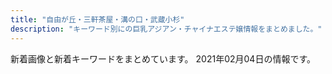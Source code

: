 ```yaml
---
title: "自由が丘・三軒茶屋・溝の口・武蔵小杉"
description: "キーワード別にの巨乳アジアン・チャイナエステ嬢情報をまとめました。"
---
```


新着画像と新着キーワードをまとめています。
2021年02月04日の情報です。

<DmmAffiliateIns />
<KeywordTable
  shops={
    [
    {
        "keywords": {
            "C": 14
        },
        "station": "\u81ea\u7531\u304c\u4e18\u99c5\u5357\u53e3",
        "img_links": [
            "http://ms-rlx.com/img/youtube.jpg",
            "http://ms-rlx.com/staff/milk/01.jpg",
            "http://ms-rlx.com/staff/ringo/01.jpg",
            "http://ms-rlx.com/img/ttl_staff.png",
            "http://ms-rlx.com/img/msgbtn.png",
            "http://ms-rlx.com/img/ttl_concept.png",
            "http://ms-rlx.com/i/files/homeimg.jpg",
            "http://ms-rlx.com/img/ttl_rec.png",
            "http://ms-rlx.com/pic/head.png",
            "http://ms-rlx.com/img/att.png",
            "http://ms-rlx.com/staff/momo/01.jpg",
            "http://ms-rlx.com/staff/sachan/01mb.jpg",
            "http://ms-rlx.com/img/access/road03.jpg",
            "http://ms-rlx.com/staff/ringo/01mb.jpg",
            "http://ms-rlx.com/staff/momo/01mb.jpg",
            "http://ms-rlx.com/img/access/road01.jpg",
            "http://ms-rlx.com/staff/ruri/01.jpg",
            "http://ms-rlx.com/img/access/road02.jpg",
            "http://ms-rlx.com/img/ttl_tnew.png",
            "http://ms-rlx.com/staff/ruri/01mb.jpg",
            "http://ms-rlx.com/staff/sachan/01.jpg",
            "http://ms-rlx.com/staff/milk/01mb.jpg",
            "http://ms-rlx.com/img/ttl_mobile.png"
        ],
        "name": "\u697d\u697d\u5c4b",
        "url": "http://ms-rlx.com/"
    },
    {
        "url": "http://www.miyuki.es-relax.info/",
        "keywords": {},
        "img_links": [
            "http://www.miyuki.es-relax.info/gals/yuki1.jpg",
            "http://www.miyuki.es-relax.info/images/yoyaku.png",
            "http://www.miyuki.es-relax.info/images/kp01.jpg",
            "http://www.miyuki.es-relax.info/gals/nana1.jpg",
            "http://www.miyuki.es-relax.info/images/info2.jpg",
            "http://www.miyuki.es-relax.info/images/sp02.jpg",
            "http://www.miyuki.es-relax.info/images/info4.jpg",
            "http://www.miyuki.es-relax.info/images/info3.jpg",
            "http://www.miyuki.es-relax.info/images/info1.jpg",
            "http://www.miyuki.es-relax.info/images/sp01.jpg",
            "http://www.miyuki.es-relax.info/gals/yuri1.jpg",
            "http://www.miyuki.es-relax.info/images/sp03.jpg"
        ],
        "station": "\u5927\u5ca1\u5c71\u99c5",
        "name": "\u30de\u30c3\u30b5\u30fc\u30b8\u306e\u66d9"
    },
    {
        "name": "Clair \uff5e\u30af\u30ec\u30fc\u30eb\uff5e",
        "img_links": [
            "http://clair.work/images/mainvisual_01_s.jpg",
            "http://clair.work/staff/kasumi1.jpg",
            "http://clair.work/staff/humi2.jpg",
            "http://clair.work/images/sw_home.png",
            "http://clair.work/images/recruit/nagare_03.jpg",
            "http://clair.work/staff/humi1.jpg",
            "http://clair.work/images/recruit/point_05.png",
            "http://clair.work/images/icon_ranking_04.png",
            "http://clair.work/images/head_therapist.jpg",
            "http://clair.work/staff/ayaka1.jpg",
            "http://clair.work/images/recruit/nagare_01.jpg",
            "http://clair.work/images/recruit/req_03.jpg",
            "http://clair.work/images/icon_ranking_02.png",
            "http://clair.work/images/recruit/point_03.png",
            "http://clair.work/images/trigger.jpg",
            "http://clair.work/images/mainvisual_01.jpg",
            "http://clair.work/images/icon_new.png",
            "http://clair.work/staff/yua1.jpg",
            "http://clair.work/images/recruit/point_08.png",
            "http://clair.work/images/recruit/point_09.png",
            "http://clair.work/images/recruit/point_07.png",
            "http://clair.work/images/recruit/point_04.png",
            "http://clair.work/images/recruit/sp_mainvisual.jpg",
            "http://clair.work/images/recruit/nagare_05.png",
            "http://clair.work/staff/mayu1.jpg",
            "http://clair.work/images/mainvisual_02_s.jpg",
            "http://clair.work/images/recruit/message_03.png",
            "http://clair.work/images/recruit/point_06.png",
            "http://clair.work/images/icon_ranking_05.png",
            "http://clair.work/images/head_interior.jpg",
            "http://clair.work/images/icon_ranking_01.png",
            "http://clair.work/images/recruit/nagare_02.jpg",
            "http://clair.work/images/recruit/nagare_07.png",
            "http://clair.work/images/icon_ranking_03.png",
            "http://clair.work/images/sw_tel.png",
            "http://clair.work/images/no_image.jpg",
            "http://clair.work/images/recruit/nagare_06.png",
            "http://clair.work/images/mainvisual_02.jpg"
        ],
        "station": "\u5b66\u82b8\u5927\u5b66\u99c5\u897f\u53e3",
        "keywords": {
            "E": 2,
            "D": 4,
            "C": 4
        },
        "url": "http://clair.work/"
    },
    {
        "url": "http://www.sertyuin.xyz/",
        "name": "\u521d\u604b",
        "station": "\u4e8c\u5b50\u7389\u5ddd\u99c5\u897f\u53e3",
        "img_links": [],
        "keywords": {}
    },
    {
        "station": "\u99d2\u6ca2\u5927\u5b66\u99c5\u99d2\u6ca2\u516c\u5712\u53e3",
        "img_links": [
            "http://treat-msg.com/staff/rumi/01mb.jpg",
            "http://treat-msg.com/img/ttl_staff.jpg",
            "http://treat-msg.com/img/access/road4.jpg",
            "http://treat-msg.com/staff/riri/01mb.jpg",
            "http://treat-msg.com/img/foot.png",
            "http://treat-msg.com/staff/miyo/01.jpg",
            "http://treat-msg.com/staff/kaori/01mb.jpg",
            "http://treat-msg.com/img/head.png",
            "http://treat-msg.com/img/shop/msg.png",
            "http://treat-msg.com/img/access/road3.jpg",
            "http://treat-msg.com/staff/noa/01.jpg",
            "http://treat-msg.com/staff/riri/01.jpg",
            "http://treat-msg.com/staff/chinatu/01mb.jpg",
            "http://treat-msg.com/staff/mei/01.jpg",
            "http://treat-msg.com/pic/corona.jpg",
            "http://treat-msg.com/img/access/road5.jpg",
            "http://treat-msg.com/staff/kaori/01.jpg",
            "http://treat-msg.com/staff/saki/01.jpg",
            "http://treat-msg.com/staff/chinatu/01.jpg",
            "http://treat-msg.com/img/access/road1.jpg",
            "http://treat-msg.com/staff/saki/01mb.jpg",
            "http://treat-msg.com/img/access/roaddm.png",
            "http://treat-msg.com/img/mainft.jpg",
            "http://treat-msg.com/img/access/road2.jpg",
            "http://treat-msg.com/img/mainhd.jpg",
            "http://treat-msg.com/staff/rumi/01.jpg",
            "http://treat-msg.com/staff/miyo/01mb.jpg",
            "http://treat-msg.com/staff/mei/01mb.jpg",
            "http://treat-msg.com/img/access/road6.jpg",
            "http://treat-msg.com/staff/noa/01mb.jpg"
        ],
        "name": "\u5b89\u5fc3\u5802",
        "url": "http://treat-msg.com/",
        "keywords": {}
    },
    {
        "station": "\u81ea\u7531\u304c\u4e18\u99c5\u5317\u53e3",
        "url": "http://annex-jp.info/",
        "name": "\u305f\u3093\u307d\u307d",
        "keywords": {},
        "img_links": [
            "http://www.annex-jp.info/i/img/sayuri.jpg",
            "http://annex-jp.info/images/riri.jpg",
            "http://annex-jp.info/images/kp-info.jpg",
            "http://annex-jp.info/images/nana.jpg",
            "http://annex-jp.info/images/mayumi.jpg",
            "http://www.annex-jp.info/i/img/yoho.jpg",
            "http://www.annex-jp.info/i/img/riri.jpg",
            "http://annex-jp.info/images/info.png",
            "http://www.annex-jp.info/i/img/nana.jpg",
            "http://annex-jp.info/images/yoho.jpg",
            "http://www.annex-jp.info/i/img/mari.jpg",
            "http://www.annex-jp.info/i/img/mayumi.jpg",
            "http://annex-jp.info/images/sayuri.jpg",
            "http://annex-jp.info/images/mari.jpg"
        ]
    },
    {
        "img_links": [
            "http://www.es-flower.link/images/news.jpg",
            "http://www.es-flower.link/images/interior_t.jpg",
            "http://www.es-flower.link/images/rec1.png",
            "http://www.es-flower.link/sp/img/yume1.jpg",
            "http://www.es-flower.link/sp/img/arisa1.jpg",
            "http://www.es-flower.link/sp/images/4.jpg",
            "http://www.es-flower.link/sp/images/sisu_t.jpg",
            "http://www.es-flower.link/sp/menu/interior.jpg",
            "http://www.es-flower.link/images/staff_t.jpg",
            "http://www.es-flower.link/images/sys.png",
            "http://www.es-flower.link/sp/images/sisu.jpg",
            "http://www.es-flower.link/sp/images/6.jpg",
            "http://www.es-flower.link/sp/menu/top.jpg",
            "http://www.es-flower.link/sp/images/pc.jpg",
            "http://www.es-flower.link/images/int1.png",
            "http://www.es-flower.link/sp/images/time.jpg",
            "http://www.es-flower.link/sp/menu/staff.jpg",
            "http://www.es-flower.link/sp/images/footer.jpg",
            "http://www.es-flower.link/sp/images/sys3.jpg",
            "http://www.es-flower.link/img/yume1.jpg",
            "http://www.es-flower.link/sp/images/staff_t.jpg",
            "http://www.es-flower.link/sp/images/interior_t.jpg",
            "http://www.es-flower.link/img/arisa1.jpg",
            "http://www.es-flower.link/sp/images/news.jpg",
            "http://www.es-flower.link/sp/images/newsb.png",
            "http://www.es-flower.link/sp/images/rec2.jpg",
            "http://www.es-flower.link/sp/img/nene1.jpg",
            "http://www.es-flower.link/img/koyuki1.jpg",
            "http://www.es-flower.link/sp/img/koyuki1.jpg",
            "http://www.es-flower.link/sp/images/rec1.jpg",
            "http://www.es-flower.link/images/head.jpg",
            "http://www.es-flower.link/images/4.jpg",
            "http://www.es-flower.link/sp/images/ac1.jpg",
            "http://www.es-flower.link/sp/images/1.jpg",
            "http://www.es-flower.link/sp/images/3.jpg",
            "http://www.es-flower.link/sp/images/top.jpg",
            "http://www.es-flower.link/sp/images/sys1.jpg",
            "http://www.es-flower.link/images/mobile.jpg",
            "http://www.es-flower.link/images/rec2.jpg",
            "http://www.es-flower.link/sp/img/huyumi1.jpg",
            "http://www.es-flower.link/img/mizuki1.jpg",
            "http://www.es-flower.link/sp/img/mizuki1.jpg",
            "http://www.es-flower.link/images/6.jpg",
            "http://www.es-flower.link/sp/images/tel.jpg",
            "http://www.es-flower.link/sp/images/int2.jpg",
            "http://www.es-flower.link/images/3.jpg",
            "http://www.es-flower.link/images/ta.jpg",
            "http://www.es-flower.link/sp/images/rec3.jpg",
            "http://www.es-flower.link/sp/images/head.png",
            "http://www.es-flower.link/images/1.jpg",
            "http://www.es-flower.link/img/huyumi1.jpg",
            "http://www.es-flower.link/sp/images/2.jpg",
            "http://www.es-flower.link/sp/images/sys2.jpg",
            "http://www.es-flower.link/img/nene1.jpg",
            "http://www.es-flower.link/images/info.jpg",
            "http://www.es-flower.link/images/int2.png",
            "http://www.es-flower.link/images/5.jpg",
            "http://www.es-flower.link/images/2.jpg",
            "http://www.es-flower.link/sp/images/5.jpg",
            "http://www.es-flower.link/images/sm.jpg",
            "http://www.es-flower.link/sp/images/int1.jpg"
        ],
        "station": "\u81ea\u7531\u304c\u4e18\u99c5\u5317\u53e3",
        "name": "\u6625\u306e\u604b",
        "url": "http://www.es-flower.link/",
        "keywords": {}
    },
    {
        "img_links": [
            "http://www.jojo.mensnv.com/files/004-03.jpg",
            "http://www.jojo.mensnv.com/files/011.jpg",
            "http://www.jojo.mensnv.com/files/012-03.jpg",
            "http://www.jojo.mensnv.com/files/003.jpg",
            "http://www.jojo.mensnv.com/files/004-02.jpg",
            "http://www.jojo.mensnv.com/files/006-02.jpg",
            "http://www.jojo.mensnv.com/files/011-02.jpg",
            "http://www.jojo.mensnv.com/files/001-03.jpg",
            "http://www.jojo.mensnv.com/images/coverGirlParts.png",
            "http://www.jojo.mensnv.com/files/002-02.jpg",
            "http://www.jojo.mensnv.com/files/012.jpg",
            "http://www.jojo.mensnv.com/files/011-03.jpg",
            "http://www.jojo.mensnv.com/files/003-03.jpg",
            "http://www.jojo.mensnv.com/files/003-02.jpg",
            "http://www.jojo.mensnv.com/images/slider/03.jpg",
            "http://www.jojo.mensnv.com/images/mobile.jpg",
            "http://www.jojo.mensnv.com/files/006-03.jpg",
            "http://www.jojo.mensnv.com/files/009.jpg",
            "http://www.jojo.mensnv.com/files/001-02.jpg",
            "http://www.jojo.mensnv.com/files/001.jpg",
            "http://www.jojo.mensnv.com/files/005-02.jpg",
            "http://www.jojo.mensnv.com/files/013-03.jpg",
            "http://www.jojo.mensnv.com/images/showCover.png",
            "http://www.jojo.mensnv.com/files/014.jpg",
            "http://www.jojo.mensnv.com/files/013.jpg",
            "http://www.jojo.mensnv.com/images/slider/01.jpg",
            "http://www.jojo.mensnv.com/files/010-02.jpg",
            "http://www.jojo.mensnv.com/files/012-02.jpg",
            "http://www.jojo.mensnv.com/files/013-02.jpg",
            "http://www.jojo.mensnv.com/files/005.jpg",
            "http://www.jojo.mensnv.com/images/backlistbtn.png",
            "http://www.jojo.mensnv.com/files/010-03.jpg",
            "http://www.jojo.mensnv.com/files/009-02.jpg",
            "http://www.jojo.mensnv.com/files/010.jpg",
            "http://www.jojo.mensnv.com/files/007-03.jpg",
            "http://www.jojo.mensnv.com/images/slider/02.jpg",
            "http://www.jojo.mensnv.com/files/006.jpg",
            "http://www.jojo.mensnv.com/files/005-03.jpg",
            "http://www.jojo.mensnv.com/files/002.jpg",
            "http://www.jojo.mensnv.com/files/004.jpg",
            "http://www.jojo.mensnv.com/files/014-02.jpg",
            "http://www.jojo.mensnv.com/files/007-02.jpg",
            "http://www.jojo.mensnv.com/files/002-03.jpg",
            "http://www.jojo.mensnv.com/files/007.jpg",
            "http://www.jojo.mensnv.com/files/009-03.jpg",
            "http://www.jojo.mensnv.com/images/tel.png",
            "http://www.jojo.mensnv.com/files/014-03.jpg"
        ],
        "station": "\u4e09\u8ed2\u8336\u5c4b\u99c5\u5357\u53e3",
        "url": "http://www.jojo.mensnv.com/",
        "keywords": {
            "86": 12,
            "C": 3,
            "D": 18,
            "84": 6,
            "85": 9,
            "\u30bb\u30af\u30b7\u30fc": 1,
            "88": 3
        },
        "name": "JoJo"
    },
    {
        "url": "https://fy.uouono.com",
        "station": "\u4e8c\u5b50\u7389\u5ddd\u99c5",
        "img_links": [
            "https://fy.uouono.com/wp-content/uploads/2019/04/11foryou.jpg",
            "https://fy.uouono.com/wp-content/themes/este/img/top-img01b.png",
            "https://fy.uouono.com/wp-content/themes/este/img/tel_footer.png",
            "https://fy.uouono.com/wp-content/uploads/2020/12/09foryou.jpg",
            "https://fy.uouono.com/wp-content/uploads/2020/10/09uiyharumo.jpg",
            "https://fy.uouono.com/wp-content/themes/este/img/tel_header.png",
            "https://fy.uouono.com/wp-content/uploads/2019/06/098765resdaxfforyou.jpg",
            "https://fy.uouono.com/wp-content/uploads/2019/06/asayou.jpg",
            "https://fy.uouono.com/wp-content/uploads/2020/10/21349876harumo.jpg",
            "https://fy.uouono.com/wp-content/themes/este/img/top-img02.png",
            "https://fy.uouono.com/wp-content/themes/este/img/4.jpg",
            "https://fy.uouono.com/wp-content/themes/este/img/top-img01a.png",
            "https://fy.uouono.com/wp-content/uploads/2020/01/90897tyrdfforyou.jpg",
            "https://fy.uouono.com/wp-content/themes/este/img/call.png",
            "https://fy.uouono.com/wp-content/uploads/2019/06/oijhg9876rforyou.jpg",
            "https://fy.uouono.com/wp-content/themes/este/img/2.jpg",
            "https://fy.uouono.com/wp-content/uploads/2019/12/00harumo.jpg",
            "https://fy.uouono.com/wp-content/uploads/2019/06/098765easforyou.jpg",
            "https://fy.uouono.com/wp-content/uploads/2020/10/ff-foryou.jpg",
            "https://fy.uouono.com/wp-content/themes/este/img/top-img04.png",
            "https://fy.uouono.com/wp-content/themes/este/img/3.jpg",
            "https://fy.uouono.com/wp-content/uploads/2020/01/diouygforyou.jpg",
            "https://fy.uouono.com/wp-content/themes/este/img/top-img01.png",
            "https://fy.uouono.com/wp-content/themes/este/img/1.jpg",
            "https://fy.uouono.com/wp-content/uploads/2020/12/11foryou.jpg",
            "https://fy.uouono.com/wp-content/uploads/2021/01/0897foryou.jpg",
            "https://fy.uouono.com/wp-content/uploads/2020/12/1foryou.jpg"
        ],
        "name": "For You",
        "keywords": {
            "E": 12,
            "D": 36
        }
    },
    {
        "img_links": [
            "http://www.brilliance.mesthe.com/files/001-03.jpg",
            "http://www.brilliance.mesthe.com/images/infotiao1.jpg",
            "http://www.brilliance.mesthe.com/images/main_bottom.png",
            "http://www.brilliance.mesthe.com/images/shop/shop03.jpg",
            "http://www.brilliance.mesthe.com/images/shop/shop04.jpg",
            "http://www.brilliance.mesthe.com/images/main_top.png",
            "http://www.brilliance.mesthe.com/images/maga.jpg",
            "http://www.brilliance.mesthe.com/images/shop/shop01.jpg",
            "http://www.brilliance.mesthe.com/files/005-03.jpg",
            "http://www.brilliance.mesthe.com/images/pick.png",
            "http://www.brilliance.mesthe.com/images/s3.jpg",
            "http://www.brilliance.mesthe.com/images/zi_massage.png",
            "http://www.brilliance.mesthe.com/images/shop/shop02.jpg",
            "http://www.brilliance.mesthe.com/files/003.jpg",
            "http://www.brilliance.mesthe.com/images/zi_staff.png",
            "http://www.brilliance.mesthe.com/files/002-02.jpg",
            "http://www.brilliance.mesthe.com/files/001-02.jpg",
            "http://www.brilliance.mesthe.com/files/005.jpg",
            "http://www.brilliance.mesthe.com/files/004-02.jpg",
            "http://www.brilliance.mesthe.com/files/002.jpg",
            "http://www.brilliance.mesthe.com/files/004-03.jpg",
            "http://www.brilliance.mesthe.com/files/001.jpg",
            "http://www.brilliance.mesthe.com/images/xian.png",
            "http://www.brilliance.mesthe.com/images/new1.png",
            "http://www.brilliance.mesthe.com/images/tel.png",
            "http://www.brilliance.mesthe.com/images/s1.jpg",
            "http://www.brilliance.mesthe.com/images/service.png",
            "http://www.brilliance.mesthe.com/files/005-02.jpg",
            "http://www.brilliance.mesthe.com/files/003-02.jpg",
            "http://www.brilliance.mesthe.com/files/003-03.jpg",
            "http://www.brilliance.mesthe.com/files/004.jpg",
            "http://www.brilliance.mesthe.com/images/s2.jpg",
            "http://www.brilliance.mesthe.com/images/new3.png",
            "http://www.brilliance.mesthe.com/files/002-03.jpg"
        ],
        "name": "\u30d6\u30ea\u30ea\u30a2\u30f3\u30b9",
        "keywords": {
            "D": 3,
            "85": 2,
            "C": 2,
            "86": 2,
            "87": 1
        },
        "url": "http://www.brilliance.mesthe.com/",
        "station": "\u4e09\u8ed2\u8336\u5c4b\u99c5\u4e16\u7530\u8c37\u901a\u308a\u53e3"
    },
    {
        "url": "http://kagayaki.jpn.cm/",
        "img_links": [
            "http://kagayaki.jpn.cm/photos/sites/35/2019/09/2019092518230998.jpg",
            "http://kagayaki.jpn.cm/images/staff0.jpg",
            "http://kagayaki.jpn.cm/photos/sites/35/2016/08/staff32.jpg",
            "http://kagayaki.jpn.cm/images/room2.jpg",
            "http://kagayaki.jpn.cm/images/room6.jpg",
            "http://kagayaki.jpn.cm/photos/sites/35/2016/09/637893871729784570.jpg",
            "http://kagayaki.jpn.cm/images/end1.jpg",
            "http://kagayaki.jpn.cm/photos/sites/35/2016/11/1.jpg",
            "http://kagayaki.jpn.cm/images/room3.jpg",
            "http://kagayaki.jpn.cm/photos/sites/35/2017/11/2017110107513579.jpg",
            "http://kagayaki.jpn.cm/images/room1.jpg",
            "http://kagayaki.jpn.cm/images/top.jpg",
            "http://kagayaki.jpn.cm/images/staff_line.png",
            "http://kagayaki.jpn.cm/photos/sites/35/2020/10/2020100418535814.jpg",
            "http://kagayaki.jpn.cm/images/room4.jpg",
            "http://kagayaki.jpn.cm/images/mobile.jpg",
            "http://kagayaki.jpn.cm/photos/sites/35/2016/08/staff3.jpg",
            "http://kagayaki.jpn.cm/images/mobile2.jpg",
            "http://kagayaki.jpn.cm/photos/sites/35/2016/11/12.jpg",
            "http://kagayaki.jpn.cm/images/bj3.png",
            "http://kagayaki.jpn.cm/images/room5.jpg",
            "http://kagayaki.jpn.cm/photos/sites/35/2016/11/11.jpg",
            "http://kagayaki.jpn.cm/images/girl-z2.jpg",
            "http://kagayaki.jpn.cm/images/girl-z1.jpg"
        ],
        "keywords": {
            "D": 6,
            "87": 2,
            "E": 1,
            "84": 1,
            "C": 17,
            "86": 5
        },
        "station": "\u4e09\u8ed2\u8336\u5c4b\u99c5\u5317\u53e3",
        "name": "\u661f\u306e\u8f1d\u304d"
    },
    {
        "img_links": [
            "http://www.sakura.esraku.com/photo_news/upimg/221315f853e86bfad8_0.jpg",
            "http://www.sakura.esraku.com/images/mobile.jpg",
            "http://www.sakura.esraku.com/photo_news/upimg/508775f63081046140_0.jpg",
            "http://www.sakura.esraku.com/files/009.jpg",
            "http://www.sakura.esraku.com/files/006.jpg",
            "http://www.sakura.esraku.com/files/002.jpg",
            "http://www.sakura.esraku.com/images/lineyoyaku.jpg",
            "http://www.sakura.esraku.com/photo_news/upimg/921745f718627cc259_0.jpg",
            "http://www.sakura.esraku.com/photo_news/upimg/282545f76dfd1996d7_0.jpg",
            "http://www.sakura.esraku.com/photo_news/upimg/5052160124f368954b_0.jpg",
            "http://www.sakura.esraku.com/files/004.jpg",
            "http://www.sakura.esraku.com/files/005.jpg",
            "http://www.sakura.esraku.com/files/008.jpg",
            "http://www.sakura.esraku.com/files/003.jpg",
            "http://www.sakura.esraku.com/files/007.jpg",
            "http://www.sakura.esraku.com/files/010.jpg",
            "http://www.sakura.esraku.com/images/s_staff.jpg",
            "http://www.sakura.esraku.com/images/s_link.jpg",
            "http://www.sakura.esraku.com/images/top.png",
            "http://www.sakura.esraku.com/photo_news/upimg/192295fbde78dddd71_0.jpg",
            "http://www.sakura.esraku.com/files/001.jpg"
        ],
        "station": "\u90fd\u7acb\u5927\u5b66\u99c5",
        "url": "http://www.sakura.esraku.com/",
        "keywords": {
            "D": 16,
            "87": 14,
            "C": 22,
            "\u30bb\u30af\u30b7\u30fc": 1
        },
        "name": "\u685c"
    },
    {
        "keywords": {
            "85": 1,
            "86": 2,
            "C": 1
        },
        "img_links": [
            "http://koibito.ies.bz/images/no1.png",
            "http://koibito.ies.bz/images/s_news.png",
            "http://koibito.ies.bz/images/s_staff1.png",
            "http://koibito.ies.bz/images/room1.jpg",
            "http://koibito.ies.bz/images/s_ranking.png",
            "http://koibito.ies.bz/images/link.jpg",
            "http://koibito.ies.bz/images/top.png",
            "http://koibito.ies.bz/photos/sites/69/2018/10/201810150304491.jpg",
            "http://koibito.ies.bz/images/room3.jpg",
            "http://koibito.ies.bz/images/mobile.jpg",
            "http://koibito.ies.bz/images/s_staff.png",
            "http://koibito.ies.bz/images/new.jpg",
            "http://koibito.ies.bz/images/room4.jpg",
            "http://koibito.ies.bz/images/s_pick.jpg",
            "http://koibito.ies.bz/images/info.jpg",
            "http://koibito.ies.bz/photos/sites/69/2018/10/2018100214242547.jpg",
            "http://koibito.ies.bz/images/no2.png",
            "http://koibito.ies.bz/photos/sites/69/2018/10/2018100214220989.jpg",
            "http://koibito.ies.bz/images/room2.jpg"
        ],
        "station": "\u4e8c\u5b50\u7389\u5ddd\u99c5\u6771\u53e3",
        "url": "http://koibito.ies.bz/",
        "name": "\u604b\u4eba"
    },
    {
        "url": "http://www.wqiowaz.site/",
        "keywords": {
            "86": 1,
            "D": 3,
            "F": 4,
            "94": 4,
            "84": 2
        },
        "name": "Sweet",
        "img_links": [
            "http://www.wqiowaz.site/picture/foot01.jpg",
            "http://www.wqiowaz.site/picture/cam-01.jpg",
            "http://www.wqiowaz.site/uploads/200914/1-200914164443K1.jpg",
            "http://www.wqiowaz.site/uploads/200630/1-200630094H5294.jpg",
            "http://www.wqiowaz.site/uploads/200629/1-200629103204442.jpg",
            "http://www.wqiowaz.site/picture/m-head01.jpg",
            "http://www.wqiowaz.site/uploads/200629/1-200629103142X4.jpg",
            "http://www.wqiowaz.site/picture/m-top004.jpg",
            "http://www.wqiowaz.site/uploads/201008/1-20100Q5550EL.jpg",
            "http://www.wqiowaz.site/picture/m-top003.jpg",
            "http://www.wqiowaz.site/uploads/201008/1-20100Q5541T55.jpg",
            "http://www.wqiowaz.site/picture/call.png",
            "http://www.wqiowaz.site/uploads/200630/1-200630094K4325.jpg",
            "http://www.wqiowaz.site/uploads/201008/1-20100Q55522V7.jpg",
            "http://www.wqiowaz.site/uploads/201008/1-20100Q55403531.jpg",
            "http://www.wqiowaz.site/uploads/200914/1-20091416442NT.jpg",
            "http://www.wqiowaz.site/uploads/200629/1-200629103104120.jpg"
        ],
        "station": "\u7528\u8cc0\u99c5\u6771\u53e3"
    },
    {
        "img_links": [
            "http://ms-shinraku.com/staff/yuki/01.jpg",
            "http://ms-shinraku.com/staff/kanako/01.jpg",
            "http://ms-shinraku.com/pic/topimg2.jpg",
            "http://ms-shinraku.com/staff/ran/01.jpg",
            "http://ms-shinraku.com/pic/topimg1.jpg",
            "http://ms-shinraku.com/img/foot.png",
            "http://ms-shinraku.com/pic/head.jpg",
            "http://ms-shinraku.com/staff/ayumi/01.jpg",
            "http://ms-shinraku.com/staff/momoka/01.jpg",
            "http://ms-shinraku.com/staff/mari/01.jpg",
            "http://ms-shinraku.com/i/files/homeimg.jpg",
            "http://ms-shinraku.com/img/ttl_staff.png"
        ],
        "station": "\u5b66\u82b8\u5927\u5b66\u99c5\u6771\u53e3",
        "url": "http://ms-shinraku.com/",
        "keywords": {
            "C": 2
        },
        "name": "\u5fc3\u697d"
    },
    {
        "img_links": [
            "http://b-berry.work/staff/mona.jpg",
            "http://b-berry.work/img/mona1.jpg",
            "http://b-berry.work/staff/yuri.jpg",
            "http://b-berry.work/images/int2.jpg",
            "http://b-berry.work/img/yuri1.jpg",
            "http://b-berry.work/images/ac1.jpg",
            "http://b-berry.work/images/2.jpg",
            "http://b-berry.work/images/sys.jpg",
            "http://b-berry.work/images/interior_t.jpg",
            "http://b-berry.work/images/3.jpg",
            "http://b-berry.work/images/tg.jpg",
            "http://b-berry.work/images/rec1.jpg",
            "http://b-berry.work/images/news.jpg",
            "http://b-berry.work/images/int1.jpg",
            "http://b-berry.work/images/rec2.jpg",
            "http://b-berry.work/images/ac2.jpg",
            "http://b-berry.work/images/head.jpg",
            "http://b-berry.work/images/s1.png",
            "http://b-berry.work/images/1.jpg",
            "http://b-berry.work/staff/maya.jpg",
            "http://b-berry.work/images/staff_t.jpg",
            "http://b-berry.work/img/maya1.jpg"
        ],
        "station": "\u81ea\u7531\u304c\u4e18\u99c5\u5317\u53e3",
        "url": "http://b-berry.work/",
        "keywords": {},
        "name": "\u30d6\u30eb\u30fc\u30d9\u30ea\u30fc"
    },
    {
        "url": "http://relaxation-soil.net/",
        "keywords": {},
        "name": "\u30bd\u30a4\u30eb",
        "img_links": [
            "http://relaxation-soil.net/photo/mini-newgirl1.jpg",
            "http://relaxation-soil.net/photo/mini-newgirl3.jpg",
            "http://relaxation-soil.net/images/1.jpg",
            "http://relaxation-soil.net/photo/mini-yuyu3.jpg",
            "http://relaxation-soil.net/photo/mini-rie1.jpg",
            "http://relaxation-soil.net/photo/mini-anna3.jpg",
            "http://relaxation-soil.net/photo/mini-newgirl2.jpg",
            "http://relaxation-soil.net/photo/mini-anna1.jpg",
            "http://relaxation-soil.net/photo/mini-rie2.jpg",
            "http://relaxation-soil.net/photo/mini-yuyu4.jpg",
            "http://relaxation-soil.net/photo/anna1.jpg",
            "http://relaxation-soil.net/images/saikai.png",
            "http://relaxation-soil.net/photo/rie1.jpg",
            "http://relaxation-soil.net/images/1s.jpg",
            "http://relaxation-soil.net/photo/yuyu4.jpg"
        ],
        "station": "\u4e0a\u91ce\u6bdb\u99c5"
    },
    {
        "name": "\u697d\u3057\u3044",
        "img_links": [
            "http://tanoshii.jpn.mn/photos/sites/76/2020/12/2020122205012857.jpg",
            "http://tanoshii.jpn.mn/images/side_mobile.jpg",
            "http://tanoshii.jpn.mn/photos/sites/76/2020/08/2020082903370364.jpg",
            "http://tanoshii.jpn.mn/photos/sites/76/2020/11/2020111603281212.jpg",
            "http://tanoshii.jpn.mn/photos/sites/76/2020/02/2020022603283463.jpg",
            "http://tanoshii.jpn.mn/photos/sites/76/2020/01/2020011207465264.jpg",
            "http://tanoshii.jpn.mn/photos/sites/76/2020/01/2020010206122496.jpg",
            "http://tanoshii.jpn.mn/photos/sites/76/2020/07/2020071004330148.jpg",
            "http://tanoshii.jpn.mn/photos/sites/76/2020/04/2020041703571830.jpg",
            "http://tanoshii.jpn.mn/photos/sites/76/2020/11/2020112407093420.jpg",
            "http://tanoshii.jpn.mn/photos/sites/76/2020/06/2020060701410487.jpg",
            "http://tanoshii.jpn.mn/photos/sites/76/2021/01/2021011304145677.jpg",
            "http://tanoshii.jpn.mn/photos/sites/76/2021/01/2021011304151051.jpg",
            "http://tanoshii.jpn.mn/photos/sites/76/2020/10/2020101305315556.jpg",
            "http://tanoshii.jpn.mn/photos/sites/76/2020/09/2020090307211283.jpg",
            "http://tanoshii.jpn.mn/images/side_tel.jpg",
            "http://tanoshii.jpn.mn/photos/sites/76/2019/12/201912280133413.jpg",
            "http://tanoshii.jpn.mn/images/link_nav01.jpg",
            "http://tanoshii.jpn.mn/images/top_slider01.jpg",
            "http://tanoshii.jpn.mn/photos/sites/76/2020/09/2020092006290275.jpg",
            "http://tanoshii.jpn.mn/photos/sites/76/2020/12/2020120904423083.jpg",
            "http://tanoshii.jpn.mn/photos/sites/76/2020/12/202012240922577.jpg",
            "http://tanoshii.jpn.mn/photos/sites/76/2020/09/2020090800560727.jpg",
            "http://tanoshii.jpn.mn/photos/sites/76/2020/03/202003280333063.jpg",
            "http://tanoshii.jpn.mn/photos/sites/76/2021/01/2021012605371183.jpg",
            "http://tanoshii.jpn.mn/images/top.png",
            "http://tanoshii.jpn.mn/photos/sites/76/2020/09/2020093003412655.jpg",
            "http://tanoshii.jpn.mn/photos/sites/76/2020/12/2020121807285563.jpg",
            "http://tanoshii.jpn.mn/images/link_nav03.jpg",
            "http://tanoshii.jpn.mn/images/info1.jpg",
            "http://tanoshii.jpn.mn/photos/sites/76/2020/06/2020061605184059.jpg",
            "http://tanoshii.jpn.mn/photos/sites/76/2020/01/2020010206122380.jpg",
            "http://tanoshii.jpn.mn/photos/sites/76/2020/05/2020051702011714.jpg",
            "http://tanoshii.jpn.mn/photos/sites/76/2020/03/2020030810363653.jpg",
            "http://tanoshii.jpn.mn/photos/sites/76/2020/11/2020112902000038.jpg",
            "http://tanoshii.jpn.mn/photos/sites/76/2020/02/2020020601144618.jpg",
            "http://tanoshii.jpn.mn/images/info2.jpg",
            "http://tanoshii.jpn.mn/photos/sites/76/2020/01/2020012603560666.jpg",
            "http://tanoshii.jpn.mn/photos/sites/76/2021/01/2021012605370415.jpg",
            "http://tanoshii.jpn.mn/photos/sites/76/2019/12/2019121409132447.jpg",
            "http://tanoshii.jpn.mn/photos/sites/76/2020/03/2020032803325898.jpg",
            "http://tanoshii.jpn.mn/photos/sites/76/2020/09/2020090803135392.jpg",
            "http://tanoshii.jpn.mn/photos/sites/76/2020/08/2020081201584255.jpg",
            "http://tanoshii.jpn.mn/photos/sites/76/2020/12/2020120904441346.jpg",
            "http://tanoshii.jpn.mn/photos/sites/76/2020/01/2020012908322311.jpg",
            "http://tanoshii.jpn.mn/photos/sites/76/2020/10/2020102803545189.jpg",
            "http://tanoshii.jpn.mn/photos/sites/76/2020/03/202003090333270.jpg",
            "http://tanoshii.jpn.mn/photos/sites/76/2020/04/2020040401245819.jpg",
            "http://tanoshii.jpn.mn/photos/sites/76/2019/12/2019121409132124.jpg",
            "http://tanoshii.jpn.mn/photos/sites/76/2020/03/2020030903332740.jpg",
            "http://tanoshii.jpn.mn/images/link_nav06.jpg",
            "http://tanoshii.jpn.mn/photos/sites/76/2019/12/201912140913237.jpg",
            "http://tanoshii.jpn.mn/images/top_slider02.jpg",
            "http://tanoshii.jpn.mn/images/link_nav07.jpg",
            "http://tanoshii.jpn.mn/photos/sites/76/2020/05/2020051702012070.jpg",
            "http://tanoshii.jpn.mn/photos/sites/76/2021/01/2021010305174759.jpg",
            "http://tanoshii.jpn.mn/photos/sites/76/2020/08/2020080507421162.jpg",
            "http://tanoshii.jpn.mn/photos/sites/76/2020/12/2020120901212835.jpg",
            "http://tanoshii.jpn.mn/images/info3.jpg",
            "http://tanoshii.jpn.mn/photos/sites/76/2020/12/202012060340027.jpg",
            "http://tanoshii.jpn.mn/photos/sites/76/2020/01/2020011710434680.jpg",
            "http://tanoshii.jpn.mn/images/link_nav02.jpg",
            "http://tanoshii.jpn.mn/images/link_nav05.jpg",
            "http://tanoshii.jpn.mn/photos/sites/76/2020/07/2020071004194210.jpg",
            "http://tanoshii.jpn.mn/images/sp_top.jpg",
            "http://tanoshii.jpn.mn/photos/sites/76/2019/12/2019122801334276.jpg",
            "http://tanoshii.jpn.mn/photos/sites/76/2020/06/2020061605184178.jpg",
            "http://tanoshii.jpn.mn/photos/sites/76/2019/12/2019121409131966.jpg",
            "http://tanoshii.jpn.mn/images/ico01.png",
            "http://tanoshii.jpn.mn/photos/sites/76/2020/11/2020110307113062.jpg",
            "http://tanoshii.jpn.mn/images/side_link.jpg",
            "http://tanoshii.jpn.mn/photos/sites/76/2020/12/2020122501502779.jpg",
            "http://tanoshii.jpn.mn/photos/sites/76/2020/01/2020011207465354.jpg",
            "http://tanoshii.jpn.mn/images/link_nav04.jpg",
            "http://tanoshii.jpn.mn/photos/sites/76/2019/12/2019121409132141.jpg",
            "http://tanoshii.jpn.mn/photos/sites/76/2020/05/2020052603000345.jpg",
            "http://tanoshii.jpn.mn/photos/sites/76/2020/09/2020093003412015.jpg"
        ],
        "url": "http://tanoshii.jpn.mn/",
        "station": "\u4e8c\u5b50\u7389\u5ddd\u99c5\u897f\u53e3",
        "keywords": {
            "82": 2,
            "E": 9,
            "83": 4,
            "88": 1,
            "93": 1,
            "85": 4,
            "C": 9,
            "86": 8,
            "84": 3,
            "89": 2,
            "87": 8,
            "D": 15
        }
    },
    {
        "name": "\u60a0",
        "keywords": {},
        "station": "\u5b66\u82b8\u5927\u5b66\u99c5\u6771\u53e3",
        "img_links": [
            "http://in-esthe.com/you/images/p-3.jpg",
            "http://in-esthe.com/you/images/p-0.jpg",
            "http://in-esthe.com/you/images/p-10.jpg",
            "http://in-esthe.com/you/images/p-5.jpg",
            "http://in-esthe.com/you/images/botton.jpg",
            "http://in-esthe.com/you/images/r-1.jpg",
            "http://in-esthe.com/you/images/p-11.jpg",
            "http://in-esthe.com/you/images/p-9.jpg",
            "http://in-esthe.com/you/images/p-4.jpg",
            "http://in-esthe.com/you/images/p-7.jpg",
            "http://in-esthe.com/you/images/p-8.jpg",
            "http://cdn.dino-es.com/images/logo/468x60DinoEs.png",
            "http://in-esthe.com/you/images/mo.png",
            "http://in-esthe.com/you/images/fla.jpg",
            "http://in-esthe.com/you/images/r-2.jpg"
        ],
        "url": "http://in-esthe.com/you/"
    }
]
}
/>
<DmmAffiliateScript />
